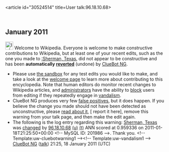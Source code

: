 <article id="30524514" title=User talk:96.18.10.68>
	<talkpage id="30524514" title="User talk:96.18.10.68">


== January 2011 ==
[[Image:Information.svg|left|25px|alt=|link=]] Welcome to Wikipedia. Everyone is welcome to make constructive contributions to Wikipedia, but at least one of your recent edits, such as the one you made to [[:Sherman, Texas]], did not appear to be constructive and has been '''automatically [[Help:Reverting|reverted]]''' (undone) by [[User:ClueBot NG|ClueBot NG]]. 
* Please use [[Wikipedia:Sandbox|the sandbox]] for any test edits you would like to make, and take a look at the [[Wikipedia:Introduction|welcome page]] to learn more about contributing to this encyclopedia. Note that human editors do monitor recent changes to Wikipedia articles, and [[WP:ADMINS|administrators]] have the ability to [[WP:BLOCK|block]] users from editing if they repeatedly engage in [[WP:vandalism|vandalism]].
* ClueBot NG produces very few [[User:ClueBot NG#Information About False Positives|false positives]], but it does happen. If you believe the change you made should not have been detected as unconstructive, please [[User:ClueBot NG#Information About False Positives|read about it]], [{{User:ClueBot NG/Warnings/FPReport|201986}} report it here], remove this warning from your talk page, and then make the edit again. 
* The following is the log entry regarding this warning: [[Sherman, Texas]] was [http://en.wikipedia.org/w/index.php?title=Sherman%2C+Texas&amp;diff=408662364&amp;oldid=408533873 changed] by [[Special:Contributions/96.18.10.68|96.18.10.68]] [[User:96.18.10.68|(u)]] [[User talk:96.18.10.68|(t)]] ANN scored at 0.959336 on 2011-01-18T21:25:50+00:00 &lt;!-- MySQL ID: 201986 --&gt;. Thank you. &lt;!-- Template:uw-cluebotwarning1 --&gt;&lt;!-- Template:uw-vandalism1 --&gt; [[User:ClueBot NG|ClueBot NG]] ([[User talk:ClueBot NG|talk]]) 21:25, 18 January 2011 (UTC)
	</talkpage>
</article>